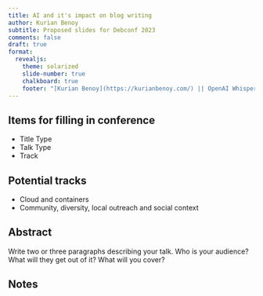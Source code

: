 ```yaml
---
title: AI and it's impact on blog writing
author: Kurian Benoy
subtitle: Proposed slides for Debconf 2023
comments: false
draft: true
format:
  revealjs:
    theme: solarized
    slide-number: true
    chalkboard: true
    footer: "[Kurian Benoy](https://kurianbenoy.com/) || OpenAI Whisper and it's amazing power to do fine-tuning demonstrated on my mother-tongue"
---
```


## Items for filling in conference

- Title Type
- Talk Type
- Track

## Potential tracks

- Cloud and containers
- Community, diversity, local outreach and social context

## Abstract

Write two or three paragraphs describing your talk. Who is your audience? What will they get out of it? What will you cover?

## Notes
